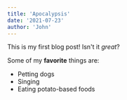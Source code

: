```yaml
---
title: 'Apocalypsis'
date: '2021-07-23'
author: 'John'
---
```


This is my first blog post! Isn't it _great_?

Some of my **favorite** things are:

- Petting dogs
- Singing
- Eating potato-based foods
